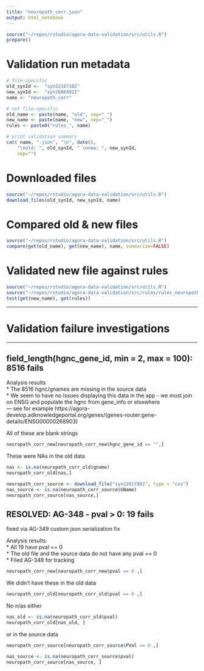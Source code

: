 ```yaml
---
title: "neuropath_corr.json"
output: html_notebook
---
```


```r
source("~/repos/rstudio/agora-data-validation/src/utils.R")
prepare()
```

# Validation run metadata
```r
# file-specific
old_synId <-  "syn22167182" 
new_synId <-  "syn26868912"
name <- "neuropath_corr"

# not file-specific
old_name <- paste(name, "old", sep="_")
new_name <- paste(name, "new", sep="_")
rules <- paste0("rules_", name)

# print validation summary
cat( name, ".json", "\n", date(),
    "\nold: ", old_synId, " \nnew: ", new_synId,
    sep="")
```

# Downloaded files
```r
source("~/repos/rstudio/agora-data-validation/src/utils.R")
download_files(old_synId, new_synId, name)
```

# Compared old & new files
```r
source("~/repos/rstudio/agora-data-validation/src/utils.R")
compare(get(old_name), get(new_name), name, summarize=FALSE)
```


# Validated new file against rules
```r
source("~/repos/rstudio/agora-data-validation/src/utils.R")
source("~/repos/rstudio/agora-data-validation/src/rules/rules_neuropath_corr.R")
test(get(new_name), get(rules))
```


***
# Validation failure investigations
***
## field_length(hgnc_gene_id, min = 2, max = 100): 8516 fails

Analysis results  
* The 8516 hgnc/gnames are missing in the source data  
* We seem to have no issues displaying this data in the app - we must join on ENSG and populate the hgnc from gene_info or elsewhere  
--- see for example https://agora-develop.adknowledgeportal.org/genes/(genes-router:gene-details/ENSG00000268903)   

All of these are blank strings

```r
neuropath_corr_new[neuropath_corr_new$hgnc_gene_id == "",]
```
These were NAs in the old data

```r
nas <- is.na(neuropath_corr_old$gname)
neuropath_corr_old[nas,]
```


```r
neuropath_corr_source <- download_file("syn22017882", type = "csv")
nas_source <- is.na(neuropath_corr_source$GName)
neuropath_corr_source[nas_source,]
```



## RESOLVED: AG-348 - pval > 0: 19 fails

fixed via AG-349 custom json serialization fix

Analysis results:  
* All 19 have pval == 0  
* The old file and the source data do not have any pval == 0  
* Filed AG-348 for tracking

```r
neuropath_corr_new[neuropath_corr_new$pval == 0 ,]
```

We didn't have these in the old data

```r
neuropath_corr_old[neuropath_corr_old$pval == 0 ,]
```

No n/as either
```r
nas_old <- is.na(neuropath_corr_old$pval)
neuropath_corr_old[nas_old, ]
```


or in the source data
```r
neuropath_corr_source[neuropath_corr_source$PVal == 0 ,]
```

```r
nas_source <- is.na(neuropath_corr_source$pval)
neuropath_corr_source[nas_source, ]
```